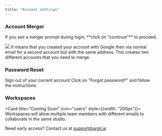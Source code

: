 ```yaml
---
title: "Account settings"
---
```


### Account Merger

<Warning>
  If you see a merger prompt during login, **click on "continue"** to proceed.
</Warning>

![](/images/Captured’écran2025-01-03à00.17.22.png)
It means that you created your account with Google then via normal email for a second account but with the same address. This creates two different accounts that you need to merge.&#x20;

### Password Reset

<Steps>
  <Step title="Log out">
    Sign out of your current account
  </Step>
  
  <Step title="Reset password">
    Click on "Forgot password?" and follow the instructions
  </Step>
</Steps>

### Workspaces

<Card title="Coming Soon" icon="users" style={{width: "200px"}}>
  Workspaces will allow multiple team members with different emails to collaborate in the same studio.
  
  Need early access? Contact us at [support@argil.ai](mailto:support@argil.ai)
</Card>
